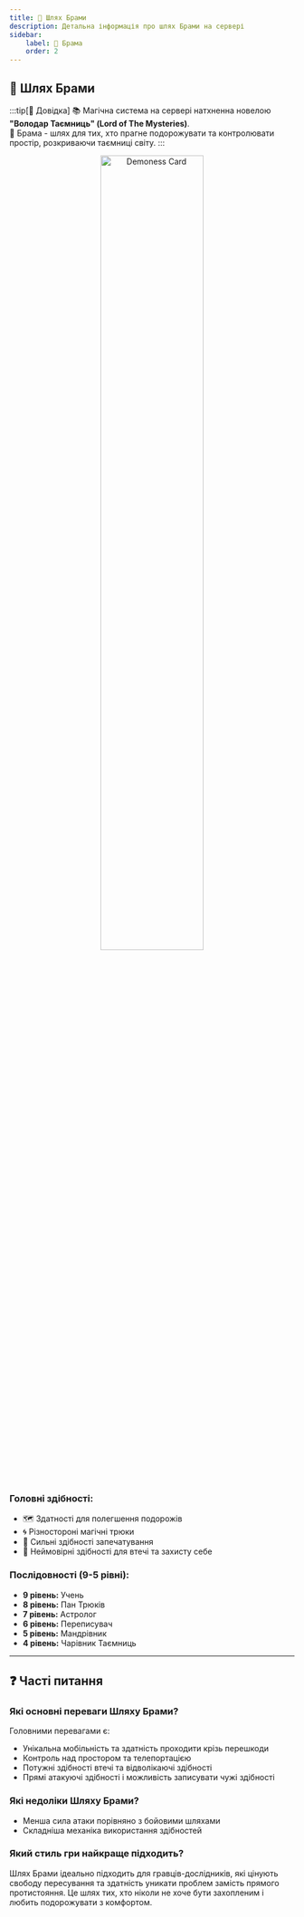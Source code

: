 ```yaml
---
title: 🌌 Шлях Брами
description: Детальна інформація про шлях Брами на сервері
sidebar:
    label: 🌌 Брама
    order: 2
---
```



## 🌌 Шлях Брами

:::tip[📖 Довідка]
📚 Магічна система на сервері натхненна новелою **"Володар Таємниць" (Lord of The Mysteries)**.<br/>
🌌 Брама - шлях для тих, хто прагне подорожувати та контролювати простір, розкриваючи таємниці світу.
:::

<p align="center">
    <img
        src={card.src}
        width="60%"
        alt="Demoness Card"
    />
</p>

### Головні здібності:
- 🗺️ Здатності для полегшення подорожів
- 🌀 Різностороні магічні трюки
- 🧩 Сильні здібності запечатування
- 🌟 Неймовірні здібності для втечі та захисту себе

### Послідовності (9-5 рівні):

- **9 рівень:** Учень
- **8 рівень:** Пан Трюків
- **7 рівень:** Астролог
- **6 рівень:** Переписувач
- **5 рівень:** Мандрівник
- **4 рівень:** Чарівник Таємниць
---

## ❓ Часті питання

### Які основні переваги Шляху Брами?
Головними перевагами є:
- Унікальна мобільність та здатність проходити крізь перешкоди
- Контроль над простором та телепортацією
- Потужні здібності втечі та відволікаючі здібності
- Прямі атакуючі здібності і можливість записувати чужі здібності

### Які недоліки Шляху Брами?
- Менша сила атаки порівняно з бойовими шляхами
- Складніша механіка використання здібностей

### Який стиль гри найкраще підходить?
Шлях Брами ідеально підходить для гравців-дослідників, які цінують свободу пересування та здатність уникати проблем замість прямого протистояння. Це шлях тих, хто ніколи не хоче бути захопленим і любить подорожувати з комфортом.